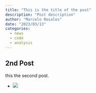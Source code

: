 ```yaml
---
title: "This is the title of the post"
description: "Post description"
author: "Marcelo Rosales"
date: "2023/03/13"
categories:
  - news
  - code
  - analysis
---
```


## 2nd Post

this the second post.

-   ![](images/image-179419747.png)
